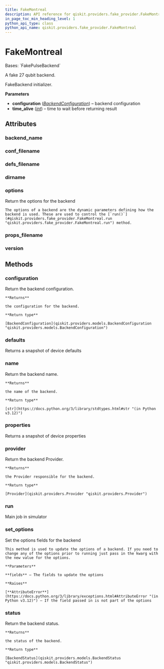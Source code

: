 ```yaml
---
title: FakeMontreal
description: API reference for qiskit.providers.fake_provider.FakeMontreal
in_page_toc_min_heading_level: 1
python_api_type: class
python_api_name: qiskit.providers.fake_provider.FakeMontreal
---
```


# FakeMontreal

<Class id="qiskit.providers.fake_provider.FakeMontreal" github="https://github.com/qiskit/qiskit/tree/stable/0.25/qiskit/providers/fake_provider/backends/montreal/fake_montreal.py" signature="qiskit.providers.fake_provider.FakeMontreal">
  Bases: `FakePulseBackend`

  A fake 27 qubit backend.

  FakeBackend initializer.

  **Parameters**

  *   **configuration** ([*BackendConfiguration*](qiskit.providers.models.BackendConfiguration "qiskit.providers.models.BackendConfiguration")) – backend configuration
  *   **time\_alive** ([*int*](https://docs.python.org/3/library/functions.html#int "(in Python v3.12)")) – time to wait before returning result

  ## Attributes

  ### backend\_name

  <Attribute id="qiskit.providers.fake_provider.FakeMontreal.backend_name" name="backend_name" attributeValue="= 'fake_montreal'" />

  ### conf\_filename

  <Attribute id="qiskit.providers.fake_provider.FakeMontreal.conf_filename" name="conf_filename" attributeValue="= 'conf_montreal.json'" />

  ### defs\_filename

  <Attribute id="qiskit.providers.fake_provider.FakeMontreal.defs_filename" name="defs_filename" attributeValue="= 'defs_montreal.json'" />

  ### dirname

  <Attribute id="qiskit.providers.fake_provider.FakeMontreal.dirname" name="dirname" attributeValue="= '/home/runner/work/qiskit/qiskit/.tox/docs/lib/python3.9/site-packages/qiskit/providers/fake_provider/backends/montreal'" />

  ### options

  <Attribute id="qiskit.providers.fake_provider.FakeMontreal.options" name="options">
    Return the options for the backend

    The options of a backend are the dynamic parameters defining how the backend is used. These are used to control the [`run()`](#qiskit.providers.fake_provider.FakeMontreal.run "qiskit.providers.fake_provider.FakeMontreal.run") method.
  </Attribute>

  ### props\_filename

  <Attribute id="qiskit.providers.fake_provider.FakeMontreal.props_filename" name="props_filename" attributeValue="= 'props_montreal.json'" />

  ### version

  <Attribute id="qiskit.providers.fake_provider.FakeMontreal.version" name="version" attributeValue="= 1" />

  ## Methods

  ### configuration

  <Function id="qiskit.providers.fake_provider.FakeMontreal.configuration" name="configuration" signature="configuration()">
    Return the backend configuration.

    **Returns**

    the configuration for the backend.

    **Return type**

    [BackendConfiguration](qiskit.providers.models.BackendConfiguration "qiskit.providers.models.BackendConfiguration")
  </Function>

  ### defaults

  <Function id="qiskit.providers.fake_provider.FakeMontreal.defaults" name="defaults" signature="defaults()">
    Returns a snapshot of device defaults
  </Function>

  ### name

  <Function id="qiskit.providers.fake_provider.FakeMontreal.name" name="name" signature="name()">
    Return the backend name.

    **Returns**

    the name of the backend.

    **Return type**

    [str](https://docs.python.org/3/library/stdtypes.html#str "(in Python v3.12)")
  </Function>

  ### properties

  <Function id="qiskit.providers.fake_provider.FakeMontreal.properties" name="properties" signature="properties()">
    Returns a snapshot of device properties
  </Function>

  ### provider

  <Function id="qiskit.providers.fake_provider.FakeMontreal.provider" name="provider" signature="provider()">
    Return the backend Provider.

    **Returns**

    the Provider responsible for the backend.

    **Return type**

    [Provider](qiskit.providers.Provider "qiskit.providers.Provider")
  </Function>

  ### run

  <Function id="qiskit.providers.fake_provider.FakeMontreal.run" name="run" signature="run(run_input, **kwargs)">
    Main job in simulator
  </Function>

  ### set\_options

  <Function id="qiskit.providers.fake_provider.FakeMontreal.set_options" name="set_options" signature="set_options(**fields)">
    Set the options fields for the backend

    This method is used to update the options of a backend. If you need to change any of the options prior to running just pass in the kwarg with the new value for the options.

    **Parameters**

    **fields** – The fields to update the options

    **Raises**

    [**AttributeError**](https://docs.python.org/3/library/exceptions.html#AttributeError "(in Python v3.12)") – If the field passed in is not part of the options
  </Function>

  ### status

  <Function id="qiskit.providers.fake_provider.FakeMontreal.status" name="status" signature="status()">
    Return the backend status.

    **Returns**

    the status of the backend.

    **Return type**

    [BackendStatus](qiskit.providers.models.BackendStatus "qiskit.providers.models.BackendStatus")
  </Function>
</Class>

